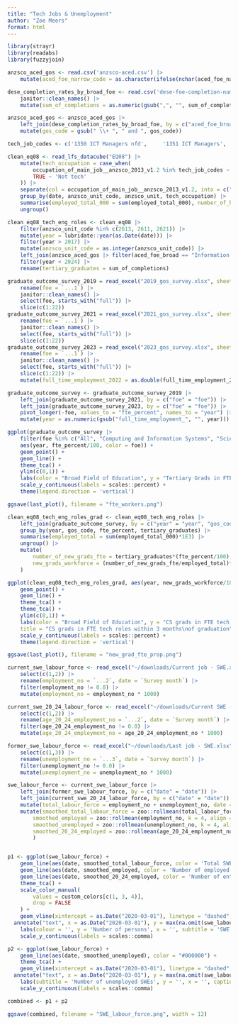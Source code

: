 ```yaml
---
title: "Tech Jobs & Unemployment"
author: "Zoe Meers"
format: html
---
```


```r
library(strayr)
library(readabs)
library(fuzzyjoin)
```


```r
anzsco_aced_gos <- read.csv('anzsco-aced.csv') |>
    mutate(aced_foe_narrow_code = as.character(ifelse(nchar(aced_foe_narrow_code)==3, paste0(0, aced_foe_narrow_code), aced_foe_narrow_code)))

dese_completion_rates_by_broad_foe <- read.csv('dese-foe-completion-numbers.csv') |>
    janitor::clean_names() |>
    mutate(sum_of_completions = as.numeric(gsub(",", "", sum_of_completions)), year = as.numeric(year))

anzsco_aced_gos <- anzsco_aced_gos |>
    left_join(dese_completion_rates_by_broad_foe, by = c("aced_foe_broad" = "broad_field_of_education_primary"), relationship = "many-to-many") |>
    mutate(gos_code = gsub(" \\+ ", " and ", gos_code))
```

```r
tech_job_codes <- c('1350 ICT Managers nfd',	 '1351 ICT Managers',  '2232 ICT Trainers',  '2247 Management and Organisation Analysts', '2249 Other Information and Organisation Professionals',	 '2252 ICT Sales Professionals',  '2324 Graphic and Web Designers, and Illustrators',  '2334 Electronics Engineers',  '2600 ICT Professionals nfd',  '2610 Business and Systems Analysts, and Programmers nfd',  '2611 ICT Business and Systems Analysts',  '2612 Multimedia Specialists and Web Developers',  '2613 Software and Applications Programmers',  '2620 Database and Systems Administrators, and ICT Security Specialists nfd',	 '2621 Database and Systems Administrators, and ICT Security Specialists',	 '2630 ICT Network and Support Professionals nfd',  '2631 Computer Network Professionals', 	 '2632 ICT Support and Test Engineers',  '2633 Telecommunications Engineering Professionals',  '3100 Engineering, ICT and Science Technicians nfd',  '3124 Electronic Engineering Draftspersons and Technicians',  '3130 ICT and Telecommunications Technicians nfd',  '3131 ICT Support Technicians',  '3132 Telecommunications Technical Specialists',  '3424 Telecommunications Trades Workers')

clean_eq08 <- read_lfs_datacube("EQ08") |> 
    mutate(tech_occupation = case_when(
        occupation_of_main_job__anzsco_2013_v1.2 %in% tech_job_codes ~ 'Tech',
        TRUE ~ 'Not tech'
    )) |>
    separate(col = occupation_of_main_job__anzsco_2013_v1.2, into = c("anzsco_unit_code", "anzsco_unit"), sep = " ", extra = "merge") |>
    group_by(date, anzsco_unit_code, anzsco_unit, tech_occupation) |>
    summarise(employed_total_000 = sum(employed_total_000), number_of_hours_actually_worked_in_all_jobs_000_hours = sum(number_of_hours_actually_worked_in_all_jobs_000_hours)) |>
    ungroup()
```

```r
clean_eq08_tech_eng_roles <- clean_eq08 |> 
    filter(anzsco_unit_code %in% c(2613, 2611, 2621)) |> 
    mutate(year = lubridate::year(as.Date(date))) |>
    filter(year > 2017) |>
    mutate(anzsco_unit_code = as.integer(anzsco_unit_code)) |>
    left_join(anzsco_aced_gos |> filter(aced_foe_broad == "Information Technology"), by = c("anzsco_unit_code" = "anzsco_unit_code", "year" = "year", "anzsco_unit" = "anzsco_unit")) |>
    filter(year < 2024) |>
    rename(tertiary_graduates = sum_of_completions)
```

```r
graduate_outcome_survey_2019 = read_excel("2019_gos_survey.xlsx", sheet = "Table2", skip = 1) |>
    rename(foe = `...1`) |>
    janitor::clean_names() |>
    select(foe, starts_with("full")) |>
    slice(c(1:22))
graduate_outcome_survey_2021 = read_excel("2021_gos_survey.xlsx", sheet = "EMP_UG_ALL_2Y_AREA", skip = 1) |>
    rename(foe = `...1`) |>
    janitor::clean_names() |>
    select(foe, starts_with("full")) |>
    slice(c(1:22))
graduate_outcome_survey_2023 = read_excel("2023_gos_survey.xlsx", sheet = "EMP_UG_ALL_2Y_AREA", skip = 1) |>
    rename(foe = `...1`) |>
    janitor::clean_names() |>
    select(foe, starts_with("full")) |>
    slice(c(1:22)) |>
    mutate(full_time_employment_2022 = as.double(full_time_employment_2022), full_time_employment_2023 = as.double(full_time_employment_2023))

graduate_outcome_survey <- graduate_outcome_survey_2019 |>
    left_join(graduate_outcome_survey_2021, by = c("foe" = "foe")) |>
    left_join(graduate_outcome_survey_2023, by = c("foe" = "foe")) |>
    pivot_longer(-foe, values_to = "fte_percent", names_to = "year") |>
    mutate(year = as.numeric(gsub("full_time_employment_", "", year)))

ggplot(graduate_outcome_survey |> 
    filter(foe %in% c("All", "Computing and Information Systems", "Science and mathematics")), 
    aes(year, fte_percent/100, color = foe)) + 
    geom_point() + 
    geom_line() +
    theme_tca() + 
    ylim(c(0,1)) + 
    labs(color = "Broad Field of Education", y = "Tertiary Grads in FTE within 3 months", x = "") +
    scale_y_continuous(labels = scales::percent) +
    theme(legend.direction = 'vertical')

ggsave(last_plot(), filename = "fte_workers.png")
```

```r
clean_eq08_tech_eng_roles_grad <- clean_eq08_tech_eng_roles |>
    left_join(graduate_outcome_survey, by = c("year" = "year", "gos_code" = "foe")) |>
    group_by(year, gos_code, fte_percent, tertiary_graduates) |>
    summarise(employed_total = sum(employed_total_000)*1E3) |>
    ungroup() |>
    mutate(
        number_of_new_grads_fte = tertiary_graduates*(fte_percent/100), 
        new_grads_workforce = (number_of_new_grads_fte/employed_total)*100
    )

ggplot(clean_eq08_tech_eng_roles_grad, aes(year, new_grads_workforce/100, color = gos_code)) + 
    geom_point() + 
    geom_line() + 
    theme_tca() +
    theme_tca() + 
    ylim(c(0,1)) + 
    labs(color = "Broad Field of Education", y = "CS grads in FTE tech roles within 3 months", x = "",
    title = "CS grads in FTE tech roles within 3 months\nof graduation") +
    scale_y_continuous(labels = scales::percent) +
    theme(legend.direction = 'vertical')

ggsave(last_plot(), filename = "new_grad_fte_prop.png")
```

```r
current_swe_labour_force <- read_excel("~/downloads/Current job - SWE.xlsx", skip = 8, n_max = 88) |>
    select(c(1,2)) |>
    rename(employment_no = `...2`, date = `Survey month`) |>
    filter(employment_no != 0.0) |>
    mutate(employment_no = employment_no * 1000)

current_swe_20_24_labour_force <- read_excel("~/downloads/Current SWE - 20-24yo.xlsx", skip = 11, n_max = 88) |>
    select(c(1,2)) |>
    rename(age_20_24_employment_no = `...2`, date = `Survey month`) |>
    filter(age_20_24_employment_no != 0.0) |>
    mutate(age_20_24_employment_no = age_20_24_employment_no * 1000)

former_swe_labour_force <- read_excel("~/downloads/Last job - SWE.xlsx", skip = 10, n_max = 86) |>
    select(c(1,3)) |>
    rename(unemployment_no = `...3`, date = `Survey month`) |>
    filter(unemployment_no != 0.0) |>
    mutate(unemployment_no = unemployment_no * 1000)

swe_labour_force <- current_swe_labour_force |>
    left_join(former_swe_labour_force, by = c("date" = "date")) |>
    left_join(current_swe_20_24_labour_force, by = c("date" = "date")) |>
    mutate(total_labour_force = employment_no + unemployment_no, date = as.Date(paste0("01-", date), format = "%d-%b-%y")) |>
    mutate(smoothed_total_labour_force = zoo::rollmean(total_labour_force, k = 4, align = "right", fill = NA),
        smoothed_employed = zoo::rollmean(employment_no, k = 4, align = "right", fill = NA),
        smoothed_unemployed = zoo::rollmean(unemployment_no, k = 4, align = "right", fill = NA),
        smoothed_20_24_employed = zoo::rollmean(age_20_24_employment_no, k = 4, align = "right", fill = NA)
        )


p1 <- ggplot(swe_labour_force) +
    geom_line(aes(date, smoothed_total_labour_force, color = 'Total SWEs')) +
    geom_line(aes(date, smoothed_employed, color = 'Number of employed SWEs')) +
    geom_line(aes(date, smoothed_20_24_employed, color = 'Number of entry-level SWEs (aged 20-24)')) +
    theme_tca() +
    scale_color_manual(
        values = custom_colors[c(1, 3, 4)],
        drop = FALSE 
    ) + 
    geom_vline(xintercept = as.Date("2020-03-01"), linetype = "dashed", color = custom_colors[c(2)], size = 0.5) +
  annotate("text", x = as.Date("2020-03-01"), y = max(na.omit(swe_labour_force$smoothed_total_labour_force)), label = "COVID onset", vjust = 1.2, angle = 90, hjust = 1, color = "grey") +
    labs(colour = '', y = 'Number of persons', x = '', subtitle = 'SWE Labour Force in Australia', caption = ' ') + 
    scale_y_continuous(labels = scales::comma)

p2 <- ggplot(swe_labour_force) +
    geom_line(aes(date, smoothed_unemployed), color = "#000000") +
    theme_tca() +
    geom_vline(xintercept = as.Date("2020-03-01"), linetype = "dashed", color = custom_colors[c(2)], size = 0.5) +
  annotate("text", x = as.Date("2020-03-01"), y = max(na.omit(swe_labour_force$smoothed_unemployed)), label = "COVID onset", vjust = 1.2, angle = 90, hjust = 1, color = "grey") +
    labs(subtitle = 'Number of unemployed SWEs', y = '', x = '', caption = 'Quarterly rolling average smoothed on annual period.') + 
    scale_y_continuous(labels = scales::comma)

combined <- p1 + p2

ggsave(combined, filename = "SWE_labour_force.png", width = 12)
```